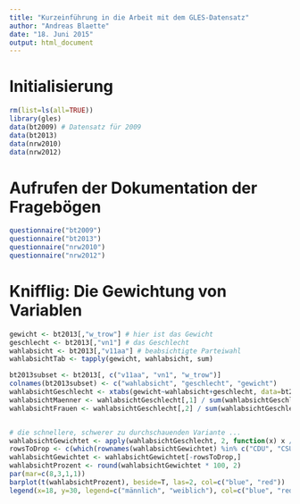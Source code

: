 ```yaml
---
title: "Kurzeinführung in die Arbeit mit dem GLES-Datensatz"
author: "Andreas Blaette"
date: "18. Juni 2015"
output: html_document
---
```


Initialisierung
===============


```r
rm(list=ls(all=TRUE))
library(gles)
data(bt2009) # Datensatz für 2009
data(bt2013)
data(nrw2010)
data(nrw2012)
```



Aufrufen der Dokumentation der Fragebögen
=========================================

```r
questionnaire("bt2009")
questionnaire("bt2013")
questionnaire("nrw2010")
questionnaire("nrw2012")
```

Knifflig: Die Gewichtung von Variablen
======================================

```r
gewicht <- bt2013[,"w_trow"] # hier ist das Gewicht
geschlecht <- bt2013[,"vn1"] # das Geschlecht
wahlabsicht <- bt2013[,"v11aa"] # beabsichtigte Parteiwahl
wahlabsichtTab <- tapply(gewicht, wahlabsicht, sum)
```

```r
bt2013subset <- bt2013[, c("v11aa", "vn1", "w_trow")]
colnames(bt2013subset) <- c("wahlabsicht", "geschlecht", "gewicht")
wahlabsichtGeschlecht <- xtabs(gewicht~wahlabsicht+geschlecht, data=bt2013subset)
wahlabsichtMaenner <- wahlabsichtGeschlecht[,1] / sum(wahlabsichtGeschlecht[,1])
wahlabsichtFrauen <- wahlabsichtGeschlecht[,2] / sum(wahlabsichtGeschlecht[,2])


# die schnellere, schwerer zu durchschauenden Variante ...
wahlabsichtGewichtet <- apply(wahlabsichtGeschlecht, 2, function(x) x / sum(x))
rowsToDrop <- c(which(rownames(wahlabsichtGewichtet) %in% c("CDU", "CSU")))
wahlabsichtGewichtet <- wahlabsichtGewichtet[-rowsToDrop,]
wahlabsichtProzent <- round(wahlabsichtGewichtet * 100, 2)
par(mar=c(8,3,1,1))
barplot(t(wahlabsichtProzent), beside=T, las=2, col=c("blue", "red"))
legend(x=18, y=30, legend=c("männlich", "weiblich"), col=c("blue", "red"), fill=T)
```
